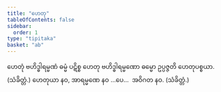 ```yaml
---
title: "ဟေတု"
tableOfContents: false
sidebar:
  order: 1
type: "tipitaka"
basket: "ab"
---
```



<DynamicBreadcrumb />

<Division number="533">

<Paragraph number="1198">
ဟေတုံ ဗဟိဒ္ဓါရမ္မဏံ ဓမ္မံ ပဋိစ္စ ဟေတု ဗဟိဒ္ဓါရမ္မဏော ဓမ္မော ဥပ္ပဇ္ဇတိ ဟေတုပစ္စယာ. (သံခိတ္တံ.)
</Paragraph>

</Division>
<Division number="534">

<Paragraph number="1199">
ဟေတုယာ နဝ, အာရမ္မဏေ နဝ …ပေ…  အဝိဂတ နဝ. (သံခိတ္တံ.)
</Paragraph>
</Division>